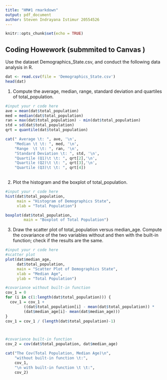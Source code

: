---
title: "HM#1 rmarkdown"
output: pdf_document
author: Steven Indrayana Istimur 20554526
---

```{r setup, include=FALSE}
knitr::opts_chunk$set(echo = TRUE)
```

## Coding Howework (submmited to Canvas )
Use the dataset Demographics_State.csv, and conduct the following data analysis in R.

```{r}
dat <- read.csv(file = 'Demographics_State.csv')
head(dat)
```

(1) Compute the average, median, range, standard deviation and quartiles of total\_population.

```{r ave med range sd quartile}
#input your r code here
ave = mean(dat$total_population)
med = median(dat$total_population)
ran = max(dat$total_population) - min(dat$total_population)
std = sd(dat$total_population)
qrt = quantile(dat$total_population)

cat(" Average \t: ", ave, '\n',
    "Median \t \t: ", med, '\n',
    "Range  \t \t: ", ran, '\n',
    "Standard Deviation \t: ", std, '\n',
    "Quartile (Q1)\t \t: ", qrt[2],'\n',
    "Quartile (Q2)\t \t: ", qrt[3],'\n',
    "Quartile (Q3)\t \t: ", qrt[4])
    
```

(2) Plot the histogram and the boxplot of total\_population.

```{r histogram boxplot}
#input your r code here
hist(dat$total_population, 
     main = "Histogram of Demographics State",
     xlab = "Total Population")

boxplot(dat$total_population,
        main = "Boxplot of Total Population")
```

(3) Draw the scatter plot of total\_population versus median\_age. Compute the covariance of the two variables without and then with the built-in function; check if the results are the same.

```{r covariance}
#input your r code here
#scatter plot
plot(dat$median_age,
     dat$total_population, 
     main = "Scatter Plot of Demographics State",
     xlab = "Median Age", 
     ylab = "Total Population")
```
```{r}
#covariance without built-in function
cov_1 = 0
for (i in c(1:length(dat$total_population))) {
  cov_1 = cov_1 + 
        ((dat$total_population[i] - mean(dat$total_population)) * 
        (dat$median_age[i]- mean(dat$median_age)))
}
cov_1 = cov_1 / (length(dat$total_population)-1)



#covariance built-in function
cov_2 = cov(dat$total_population, dat$median_age)

cat("The Cov(Total Population, Median Age)\n",
    "without built-in function \t:",
    cov_1,
    "\n with built-in function \t \t:",
    cov_2)
```
